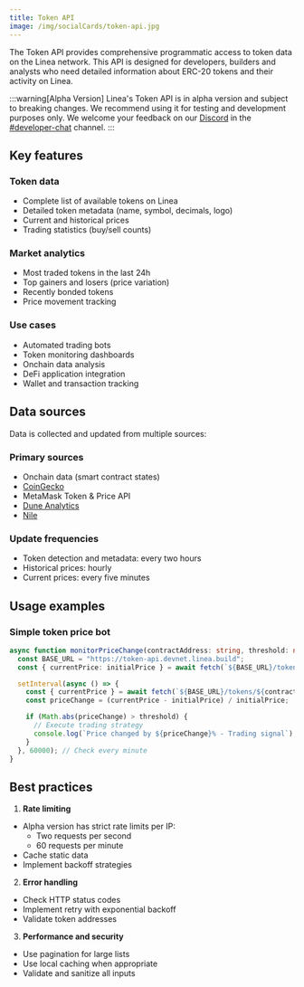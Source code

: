 ```yaml
---
title: Token API
image: /img/socialCards/token-api.jpg
---
```


The Token API provides comprehensive programmatic access to token data on the Linea network. This API is designed for developers, builders and analysts who need detailed information about ERC-20 tokens and their activity on Linea.

:::warning[Alpha Version]
Linea's Token API is in alpha version and subject to breaking changes.
We recommend using it for testing and development purposes only.
We welcome your feedback on our [Discord](https://discord.com/invite/linea)
in the [#developer-chat](https://discord.com/channels/1141419161893998702/1141419163223593024) channel.
:::

## Key features

### Token data
- Complete list of available tokens on Linea
- Detailed token metadata (name, symbol, decimals, logo)
- Current and historical prices
- Trading statistics (buy/sell counts)

### Market analytics
- Most traded tokens in the last 24h
- Top gainers and losers (price variation)
- Recently bonded tokens
- Price movement tracking

### Use cases
- Automated trading bots
- Token monitoring dashboards
- Onchain data analysis
- DeFi application integration
- Wallet and transaction tracking

## Data sources

Data is collected and updated from multiple sources:

### Primary sources
- Onchain data (smart contract states)
- [CoinGecko](https://www.coingecko.com/en/api)
- MetaMask Token & Price API
- [Dune Analytics](https://dune.com/)
- [Nile](https://www.nile.build/)

### Update frequencies
- Token detection and metadata: every two hours
- Historical prices: hourly
- Current prices: every five minutes

## Usage examples

### Simple token price bot

```typescript
async function monitorPriceChange(contractAddress: string, threshold: number) {
  const BASE_URL = "https://token-api.devnet.linea.build";
  const { currentPrice: initialPrice } = await fetch(`${BASE_URL}/tokens/${contractAddress}`).then(r => r.json());

  setInterval(async () => {
    const { currentPrice } = await fetch(`${BASE_URL}/tokens/${contractAddress}`).then(r => r.json());
    const priceChange = (currentPrice - initialPrice) / initialPrice;

    if (Math.abs(priceChange) > threshold) {
      // Execute trading strategy
      console.log(`Price changed by ${priceChange}% - Trading signal`);
    }
  }, 60000); // Check every minute
}
```

## Best practices

1. **Rate limiting**
- Alpha version has strict rate limits per IP:
  - Two requests per second
  - 60 requests per minute
- Cache static data
- Implement backoff strategies

2. **Error handling**
- Check HTTP status codes
- Implement retry with exponential backoff
- Validate token addresses

3. **Performance and security**
- Use pagination for large lists
- Use local caching when appropriate
- Validate and sanitize all inputs
